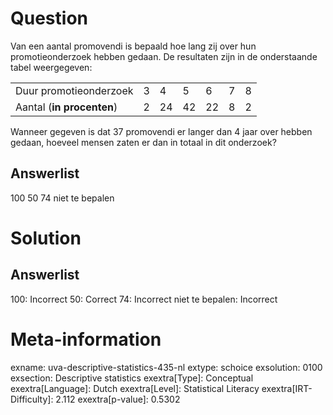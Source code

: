 Question
========

Van een aantal promovendi is bepaald hoe lang zij over hun
promotieonderzoek hebben gedaan. De resultaten zijn in de onderstaande
tabel weergegeven:

  --------------------------- --- ---- ---- ---- --- ---
  Duur promotieonderzoek      3   4    5    6    7   8
  Aantal (**in procenten**)   2   24   42   22   8   2
  --------------------------- --- ---- ---- ---- --- ---

Wanneer gegeven is dat 37 promovendi er langer dan 4 jaar over hebben
gedaan, hoeveel mensen zaten er dan in totaal in dit onderzoek?

Answerlist
----------

100
50
74
niet te bepalen

Solution
========

Answerlist
----------

100: Incorrect
50: Correct
74: Incorrect
niet te bepalen: Incorrect

Meta-information
================
exname: uva-descriptive-statistics-435-nl
extype: schoice
exsolution: 0100
exsection: Descriptive statistics
exextra[Type]: Conceptual
exextra[Language]: Dutch
exextra[Level]: Statistical Literacy
exextra[IRT-Difficulty]: 2.112
exextra[p-value]: 0.5302

